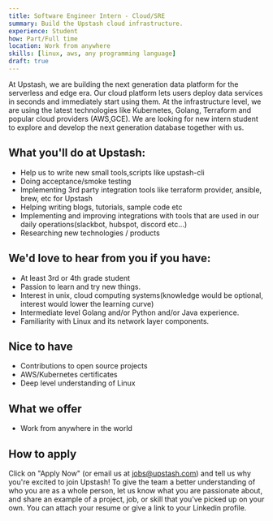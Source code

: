 ```yaml
---
title: Software Engineer Intern - Cloud/SRE
summary: Build the Upstash cloud infrastructure.
experience: Student
how: Part/Full time
location: Work from anywhere
skills: [linux, aws, any programming language]
draft: true
---
```


At Upstash, we are building the next generation data platform for the serverless
and edge era.
Our cloud platform lets users deploy data services in seconds and immediately
start using them.
At the infrastructure level, we are using the latest technologies like
Kubernetes, Golang, Terraform and popular cloud providers (AWS,GCE).
We are looking for new intern student to explore and develop the next generation
database together with us.

## What you'll do at Upstash:

- Help us to write new small tools,scripts like upstash-cli
- Doing acceptance/smoke testing
- Implementing 3rd party integration tools like terraform provider, ansible,
  brew, etc for Upstash
- Helping writing blogs, tutorials, sample code etc
- Implementing and improving integrations with tools that are used in our daily
  operations(slackbot, hubspot, discord etc…)
- Researching new technologies / products

## We'd love to hear from you if you have:

- At least 3rd or 4th grade student
- Passion to learn and try new things.
- Interest in unix, cloud computing systems(knowledge would be optional,
  interest would lower the learning curve)
- Intermediate level Golang and/or Python and/or Java experience.
- Familiarity with Linux and its network layer components.

## Nice to have

- Contributions to open source projects
- AWS/Kubernetes certificates
- Deep level understanding of Linux

## What we offer

- Work from anywhere in the world

## How to apply

Click on "Apply Now" (or email us at jobs@upstash.com) and tell us why you're
excited to join Upstash! To give the team a better understanding of who you are
as a whole person, let us know what you are passionate about, and share an
example of a project, job, or skill that you’ve picked up on your own. You can
attach your resume or give a link to your Linkedin profile.
